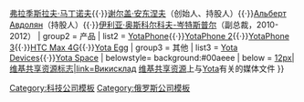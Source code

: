 {{Navbox
| name   =Yota
| title = [[Yota|<font color="white">Yota</font>]]
| state = autocollapse
| titlestyle = background:#00aeee; color:white
| groupstyle = background:#00aeee; color:white;
| стиль_нечетных =
|image = [[file:Логотип Yota.png|70px]]
| group1 = 重要<br />人物
| list1 = [[Свердлов, Денис Львович|丹尼斯·斯维尔德洛夫]]（创始人）{{·}}[[Мартынов, Владислав Владиславович|弗拉季斯拉夫·马丁诺夫]]{{·}}[[Адоньев, Сергей Николаевич|谢尔盖·安东涅夫]]（创始人、持股人）{{·}}[[Авдолян, Альберт Аликович|Альберт Авдолян]]（持股人）{{·}}[[Осколков-Ценципер, Илья Владимирович|伊利亚·奥斯科尔科夫-岑特斯普尔]]（副总裁，2010-2012）
| group2 = 产品
| list2 = [[YotaPhone|YotaPhone]]{{·}}[[YotaPhone 2|YotaPhone 2]]{{·}}[[YotaPhone 3|YotaPhone 3]]{{·}}[[HTC Max 4G]]{{·}}[[Yota Egg]]
| group3 = 其他
| list3 = [[Yota Devices]]{{·}}[[Yota Space]]
| belowstyle= background:#00aeee
| below = [[file:commons-logo.svg|12px|维基共享资源标志|link=Викисклад]] [[维基共享资源]]上与[[:c:Category:Yota|Yota]]有关的媒体文件
}}<noinclude>
{{collapsible option}}
[[Category:科技公司模板]]
[[Category:俄罗斯公司模板]]
</noinclude>